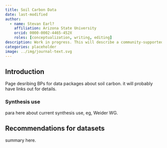 ```yaml
---
title: Soil Carbon Data
date: last-modified
author:
  - name: Stevan Earl?
    affiliation: Arizona State University
    orcid: 0000-0002-4465-452X
    roles: [conceptualization, writing, editing]
description: Work in progress. This will describe a community-supported standard for creating harmonized soil carbon datasets. 
categories: placeholder 
image: ../img/journal-text.svg
---
```


## Introduction
Page desribing BPs for data packages about soil carbon. it will probably have links out for details.


### Synthesis use
para here about current synthesis use, eg, Weider WG.

## Recommendations for datasets
summary here.